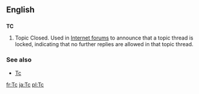 ==English==
==={{initialism}}===
'''TC'''
#Topic Closed.  Used in [[Internet forum]]s to announce that a topic thread is locked, indicating that no further replies are allowed in that topic thread.
===See also===
*[[Tc]]
[[fr:Tc]]
[[ja:Tc]]
[[pl:Tc]]